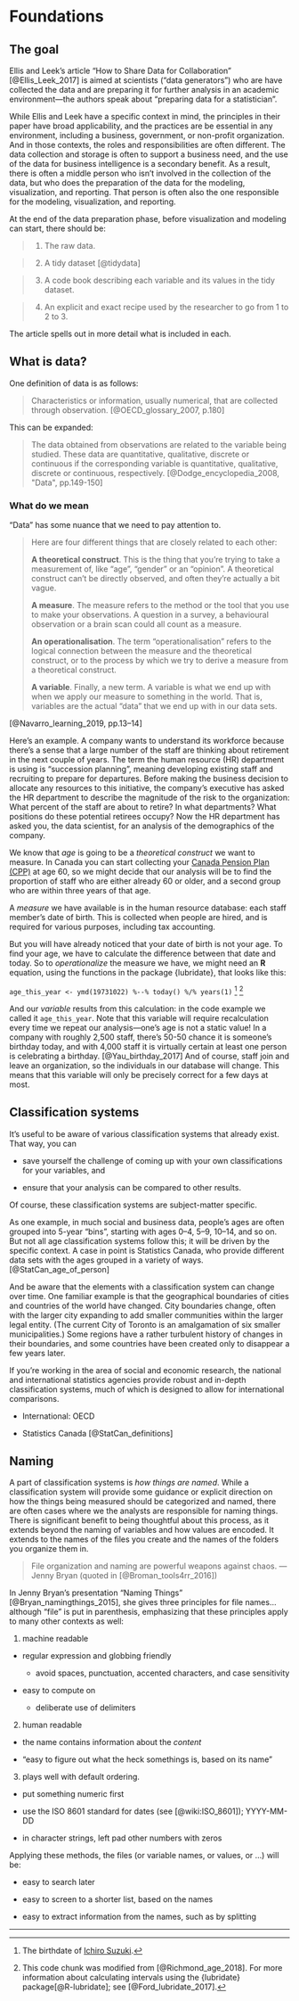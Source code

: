 # Foundations {#foundations}


## The goal

Ellis and Leek's article "How to Share Data for Collaboration" [@Ellis_Leek_2017] is aimed at scientists ("data generators") who are have collected the data and are preparing it for further analysis in an academic environment—the authors speak about "preparing data for a statistician". 

While Ellis and Leek have a specific context in mind, the principles in their paper have broad applicability, and the practices are be essential in any environment, including a business, government, or non-profit organization. And in those contexts, the roles and responsibilities are often different. The data collection and storage is often to support a business need, and the use of the data for business intelligence is a secondary benefit. As a result, there is often a middle person who isn't involved in the collection of the data, but who does the preparation of the data for the modeling, visualization, and reporting. That person is often also the one responsible for the modeling, visualization, and reporting.

At the end of the data preparation phase, before visualization and modeling can start, there should be:

> 1. The raw data.

> 2. A tidy dataset [@tidydata]

> 3. A code book describing each variable and its values in the tidy dataset.

> 4. An explicit and exact recipe used by the researcher to go from 1 to 2 to 3.

The article spells out in more detail what is included in each.


## What is data?

One definition of data is as follows:

> Characteristics or information, usually numerical, that are collected through observation. [@OECD_glossary_2007, p.180]

This can be expanded:

> The data obtained from observations are related to the variable being studied. These data are quantitative, qualitative, discrete or continuous if the corresponding variable is quantitative, qualitative, discrete or continuous, respectively. [@Dodge_encyclopedia_2008, "Data", pp.149-150]


### What do we mean

"Data" has some nuance that we need to pay attention to.

> Here are four different things that are closely related to each other:
>
> **__A theoretical construct__**. This is the thing that you’re trying to take a measurement of, like “age”, “gender” or an “opinion”. A theoretical construct can’t be directly observed, and often they’re actually a bit vague.
>
>**__A measure__**. The measure refers to the method or the tool that you use to make your observations. A question in a survey, a behavioural observation or a brain scan could all count as a measure.
>
>**__An operationalisation__**. The term “operationalisation” refers to the logical connection between the measure and the theoretical construct, or to the process by which we try to derive a measure from a theoretical construct.
>
>**__A variable__**. Finally, a new term. A variable is what we end up with when we apply our measure to something in the world. That is, variables are the actual “data” that we end up with in our data sets.

[@Navarro_learning_2019, pp.13–14]

Here's an example. A company wants to understand its workforce because there's a sense that a large number of the staff are thinking about retirement in the next couple of years. The term the human resource (HR) department is using is "succession planning", meaning developing existing staff and recruiting to prepare for departures. Before making the business decision to allocate any resources to this initiative, the company's executive has asked the HR department to describe the magnitude of the risk to the organization: What percent of the staff are about to retire? In what departments? What positions do these potential retirees occupy? Now the HR department has asked you, the data scientist, for an analysis of the demographics of the company. 

We know that _age_ is going to be a _theoretical construct_ we want to measure. In Canada you can start collecting your [Canada Pension Plan (CPP)](https://www.canada.ca/en/services/benefits/publicpensions/cpp.html) at age 60, so we might decide that our analysis will be to find the proportion of staff who are either already 60 or older, and a second group who are within three years of that age.

A _measure_ we have available is in the human resource database: each staff member's date of birth. This is collected when people are hired, and is required for various purposes, including tax accounting.

But you will have already noticed that your date of birth is not your age. To find your age, we have to calculate the difference between that date and today. So to _operationalize_ the measure we have, we might need an **R** equation, using the functions in the package {lubridate}, that looks like this:

`age_this_year <- ymd(19731022) %--% today() %/% years(1)` ^[The birthdate of [Ichiro Suzuki](https://en.wikipedia.org/wiki/Ichiro_Suzuki).] ^[This code chunk was modified from [@Richmond_age_2018]. For more information about calculating intervals using the {lubridate} package[@R-lubridate]; see [@Ford_lubridate_2017].]


And our _variable_ results from this calculation: in the code example we called it `age_this_year`. Note that this variable will require recalculation every time we repeat our analysis—one's age is not a static value! In a company with roughly 2,500 staff, there's 50-50 chance it is someone's birthday today, and with 4,000 staff it is virtually certain at least one person is celebrating a birthday. [@Yau_birthday_2017] And of course, staff join and leave an organization, so the individuals in our database will change. This means that this variable will only be precisely correct for a few days at most.



## Classification systems

It's useful to be aware of various classification systems that already exist. That way, you can 

* save yourself the challenge of coming up with your own classifications for your variables, and

* ensure that your analysis can be compared to other results.

Of course, these classification systems are subject-matter specific. 

As one example, in much social and business data, people's ages are often grouped into 5-year "bins", starting with ages 0–4, 5–9, 10–14, and so on. But not all age classification systems follow this; it will be driven by the specific context. A case in point is Statistics Canada, who provide different data sets with the ages grouped in a variety of ways. [@StatCan_age_of_person]

And be aware that the elements with a classification system can change over time. One familiar example is that the geographical boundaries of cities and countries of the world have changed. City boundaries change, often with the larger city expanding to add smaller communities within the larger legal entity. (The current City of Toronto is an amalgamation of six smaller municipalities.) Some regions have a rather turbulent history of changes in their boundaries, and some countries have been created only to disappear a few years later. 

If you're working in the area of social and economic research, the national and international statistics agencies provide robust and in-depth classification systems, much of which is designed to allow for international comparisons.

* International: OECD

* Statistics Canada [@StatCan_definitions]



## Naming

A part of classification systems is _how things are named_. While a classification system will provide some guidance or explicit direction on how the things being measured should be categorized and named, there are often cases where we the analysts are responsible for naming things. There is significant benefit to being thoughtful about this process, as it extends beyond the naming of variables and how values are encoded. It extends to the names of the files you create and the names of the folders you organize them in.

> File organization and naming are powerful weapons against chaos.
> —Jenny Bryan (quoted in [@Broman_tools4rr_2016])

In Jenny Bryan's presentation "Naming Things" [@Bryan_namingthings_2015], she gives three principles for file names...although "file" is put in parenthesis, emphasizing that these principles apply to many other contexts as well:

1. machine readable

  * regular expression and globbing friendly
  
    - avoid spaces, punctuation, accented characters, and case sensitivity
    
  * easy to compute on
  
    - deliberate use of delimiters
    
2. human readable

  * the name contains information about the _content_
  
  * "easy to figure out what the heck somethings is, based on its name"

3. plays well with default ordering.

  * put something numeric first
  
  * use the ISO 8601 standard for dates (see [@wiki:ISO_8601]); YYYY-MM-DD
  
  * in character strings, left pad other numbers with zeros
  
  
Applying these methods, the files (or variable names, or values, or ...) will be:

* easy to search later

* easy to screen to a shorter list, based on the names

* easy to extract information from the names, such as by splitting




***



 

